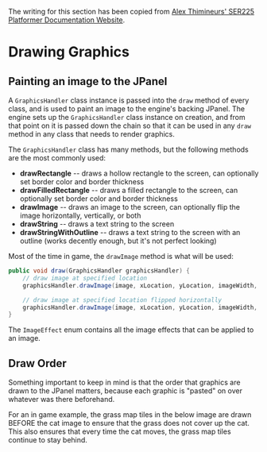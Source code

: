 The writing for this section has been copied from [Alex Thimineurs' SER225 Platformer Documentation Website](https://a-r-t.github.io/SER-225-Game-Platformer/).

# Drawing Graphics

## Painting an image to the JPanel

A `GraphicsHandler` class instance is passed into the `draw` method of every class, and is used to paint an image to the engine's backing JPanel.
The engine sets up the `GraphicsHandler` class instance on creation, and from that point on it is passed down the chain so that it can be used in any `draw` method in any class that needs to render graphics.

The `GraphicsHandler` class has many methods, but the following methods are the most commonly used:
- **drawRectangle** -- draws a hollow rectangle to the screen, can optionally set border color and border thickness
- **drawFilledRectangle** -- draws a filled rectangle to the screen, can optionally set border color and border thickness
- **drawImage** -- draws an image to the screen, can optionally flip the image horizontally, vertically, or both
- **drawString** -- draws a text string to the screen
- **drawStringWithOutline** -- draws a text string to the screen with an outline (works decently enough, but it's not perfect looking)

Most of the time in game, the `drawImage` method is what will be used:

```java
public void draw(GraphicsHandler graphicsHandler) {
    // draw image at specified location
    graphicsHandler.drawImage(image, xLocation, yLocation, imageWidth, imageHeight);

    // draw image at specified location flipped horizontally
    graphicsHandler.drawImage(image, xLocation, yLocation, imageWidth, imageHeight, ImageEffect.FLIP_HORIZONTAL);
}
```

The `ImageEffect` enum contains all the image effects that can be applied to an image.

## Draw Order

Something important to keep in mind is that the order that graphics are drawn to the JPanel matters, because each graphic
is "pasted" on over whatever was there beforehand.

For an in game example, the grass map tiles in the below image are drawn BEFORE the cat image to ensure
that the grass does not cover up the cat. This also ensures that every time the cat moves, the grass map tiles
continue to stay behind.
